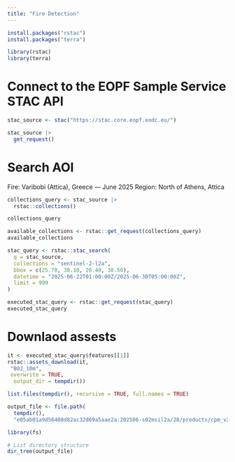 ```yaml
---
title: "Fire Detection"
---
```


``` r
install.packages("rstac")
install.packages("terra")
```

``` r
library(rstac)
library(terra)
```

# Connect to the EOPF Sample Service STAC API
``` r
stac_source <- stac("https://stac.core.eopf.eodc.eu/")

stac_source |>
  get_request()
```


# Search AOI
Fire: Varibobi (Attica), Greece — June 2025
Region: North of Athens, Attica

``` r
collections_query <- stac_source |>
  rstac::collections()

collections_query

```

```r
available_collections <- rstac::get_request(collections_query)
available_collections
```

```r
stac_query <- rstac::stac_search(
  q = stac_source,
  collections = "sentinel-2-l2a",
  bbox = c(25.70, 38.10, 26.40, 38.50),
  datetime = "2025-06-22T01:00:00Z/2025-06-30T05:00:00Z",
  limit = 999
)

executed_stac_query <- rstac::get_request(stac_query)
executed_stac_query
```

# Downlaod assests 
```r
it <- executed_stac_query$features[[1]]
rstac::assets_download(it,
 "B02_10m",
 overwrite = TRUE,
  output_dir = tempdir())

```

```r
list.files(tempdir(), recursive = TRUE, full.names = TRUE)

```


```r
output_file <- file.path(
  tempdir(),
  "e05ab01a9d56408d82ac32d69a5aae2a:202506-s02msil2a/28/products/cpm_v256/S2B_MSIL2A_20250628T090559_N0511_R050_T35SMC_20250628T102339.zarr")
```

```r
library(fs)

# List directory structure
dir_tree(output_file)

```

